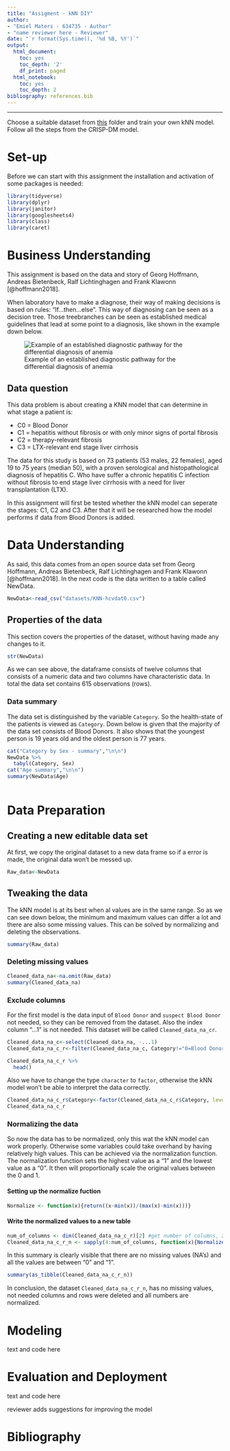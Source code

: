 ```yaml
---
title: "Assigment - kNN DIY"
author:
- "Emiel Maters - 634735 - Author"
- "name reviewer here - Reviewer"
date: "`r format(Sys.time(), '%d %B, %Y')`"
output:
  html_document:
    toc: yes
    toc_depth: '2'
    df_print: paged
  html_notebook:
    toc: yes
    toc_depth: 2
bibliography: references.bib
---
```


------------------------------------------------------------------------

Choose a suitable dataset from [this](https://github.com/HAN-M3DM-Data-Mining/assignments/tree/master/datasets) folder and train your own kNN model. Follow all the steps from the CRISP-DM model.

# Set-up

Before we can start with this assignment the installation and activation of some packages is needed:

```r
library(tidyverse)
library(dplyr)
library(janitor)
library(googlesheets4)
library(class)
library(caret)
```

# Business Understanding

This assignment is based on the data and story of Georg Hoffmann, Andreas Bietenbeck, Ralf Lichtinghagen and Frank Klawonn [@hoffmann2018].

When laboratory have to make a diagnose, their way of making decisions is based on rules: "If...then...else". This way of diagnosing can be seen as a decision tree. Those treebranches can be seen as established medical guidelines that lead at some point to a diagnosis, like shown in the example down below.

![Example of an established diagnostic pathway for the differential diagnosis of anemia](images/paste-C0185445.png){#hemoglobin}

## Data question

This data problem is about creating a KNN model that can determine in what stage a patient is:

-   C0 = Blood Donor
-   C1 = hepatitis without fibrosis or with only minor signs of portal fibrosis
-   C2 = therapy-relevant fibrosis
-   C3 = LTX-relevant end stage liver cirrhosis

The data for this study is based on 73 patients (53 males, 22 females), aged 19 to 75 years (median 50), with a proven serological and histopathological diagnosis of hepatitis C. Who have suffer a chronic hepatitis C infection without fibrosis to end stage liver cirrhosis with a need for liver transplantation (LTX).

In this assignment will first be tested whether the kNN model can seperate the stages: C1, C2 and C3. After that it will be researched how the model performs if data from Blood Donors is added.

# Data Understanding

As said, this data comes from an open source data set from Georg Hoffmann, Andreas Bietenbeck, Ralf Lichtinghagen and Frank Klawonn [@hoffmann2018]. In the next code is the data written to a table called NewData.

```r
NewData<-read_csv("datasets/KNN-hcvdat0.csv")
```

## Properties of the data

This section covers the properties of the dataset, without having made any changes to it.

```r
str(NewData)
```

As we can see above, the dataframe consists of twelve columns that consists of a numeric data and two columns have characteristic data. In total the data set contains 615 observations (rows).

### Data summary

The data set is distinguished by the variable `Category`. So the health-state of the patients is viewed as `Category`. Down below is given that the majority of the data set consists of Blood Donors. It also shows that the youngest person is 19 years old and the oldest person is 77 years.

```r
cat("Category by Sex - summary","\n\n")
NewData %>% 
  tabyl(Category, Sex)
cat("Age summary","\n\n")
summary(NewData$Age)
  
```

# Data Preparation

## Creating a new editable data set

At first, we copy the original dataset to a new data frame so if a error is made, the original data won't be messed up.

```r
Raw_data<-NewData
```

## Tweaking the data

The kNN model is at its best when al values are in the same range. So as we can see down below, the minimum and maximum values can differ a lot and there are also some missing values. This can be solved by normalizing and deleting the observations.

```r
summary(Raw_data)
```

### Deleting missing values

```r
Cleaned_data_na<-na.omit(Raw_data)
summary(Cleaned_data_na)
```

### Exclude columns

For the first model is the data input of `Blood Donor` and `suspect Blood Donor` not needed, so they can be removed from the dataset. Also the index column "...1" is not needed. This dataset will be called `Cleaned_data_na_cr`.

```r
Cleaned_data_na_c<-select(Cleaned_data_na, -...1)
Cleaned_data_na_c_r<-filter(Cleaned_data_na_c, Category!="0=Blood Donor"&Category!="0s=suspect Blood Donor")

Cleaned_data_na_c_r %>%
  head()
```

Also we have to change the type `character` to `factor`, otherwise the kNN model won't be able to interpret the data correctly.

```r
Cleaned_data_na_c_r$Category<-factor(Cleaned_data_na_c_r$Category, levels = c("1=Hepatitis", "2=Fibrosis", "3=Cirrhosis"), labels = c("Hepatitis", "Fibrosis", "Cirrhosis"))
Cleaned_data_na_c_r
```

### Normalizing the data

So now the data has to be normalized, only this wat the kNN model can work properly. Otherwise some variables could take overhand by having relatively high values. This can be achieved via the normalization function. The normalization function sets the highest value as a "1" and the lowest value as a "0". It then will proportionally scale the original values between the 0 and 1.

#### Setting up the normalize fuction

```r
Normalize <- function(x){return((x-min(x))/(max(x)-min(x)))}
```

#### Write the normalized values to a new table

```r
num_of_columns <- dim(Cleaned_data_na_c_r)[2] #get number of columns, 2 stands for second value which represents the column count.
Cleaned_data_na_c_r_n <- sapply(4:num_of_columns, function(x){Normalize(Cleaned_data_na_c_r[,x])}) #start the normalization from 5th column

```

In this summary is clearly visible that there are no missing values (NA's) and all the values are between "0" and "1".

```r
summary(as_tibble(Cleaned_data_na_c_r_n))
```

In conclusion, the dataset `Cleaned_data_na_c_r_n`, has no missing values, not needed columns and rows were deleted and all numbers are normalized.

# Modeling

text and code here

# Evaluation and Deployment

text and code here

reviewer adds suggestions for improving the model

# Bibliography
